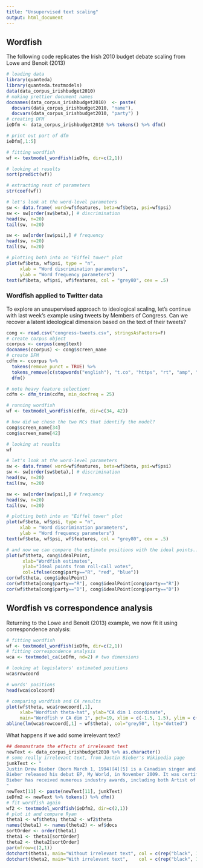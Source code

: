 ```yaml
---
title: "Unsupervised text scaling"
output: html_document
---
```


## Wordfish

The following code replicates the Irish 2010 budget debate scaling from Lowe and Benoit (2013)

```r
# loading data
library(quanteda)
library(quanteda.textmodels)
data(data_corpus_irishbudget2010)
# making prettier document names
docnames(data_corpus_irishbudget2010)  <- paste(
  docvars(data_corpus_irishbudget2010, "name"),
  docvars(data_corpus_irishbudget2010, "party") )
# creating DFM
ieDfm <- data_corpus_irishbudget2010 %>% tokens() %>% dfm()

# print out part of dfm
ieDfm[,1:5]

# fitting wordfish
wf <- textmodel_wordfish(ieDfm, dir=c(2,1))

# looking at results
sort(predict(wf))

# extracting rest of parameters
str(coef(wf))

# let's look at the word-level parameters
sw <- data.frame( word=wf$features, beta=wf$beta, psi=wf$psi)
sw <- sw[order(sw$beta),] # discrimination
head(sw, n=20)
tail(sw, n=20)

sw <- sw[order(sw$psi),] # frequency
head(sw, n=20)
tail(sw, n=20)

# plotting both into an "Eiffel tower" plot
plot(wf$beta, wf$psi, type = "n", 
     xlab = "Word discrimination parameters", 
     ylab = "Word frequency parameters")
text(wf$beta, wf$psi, wf$features, col = "grey80", cex = .5)

```

### Wordfish applied to Twitter data

To explore an unsupervised approach to ideological scaling, let's continue with last week's example using tweets by Members of Congress. Can we recover a latent ideological dimension based on the text of their tweets?

```r
cong <- read.csv("congress-tweets.csv", stringsAsFactors=F)
# create corpus object
ccorpus <- corpus(cong$text)
docnames(ccorpus) <- cong$screen_name
# create DFM
cdfm <- ccorpus %>%
  tokens(remove_punct = TRUE) %>%
  tokens_remove(c(stopwords("english"), "t.co", "https", "rt", "amp", "http", "t.c", "can")) %>%
  dfm()

# note heavy feature selection!
cdfm <- dfm_trim(cdfm, min_docfreq = 25)

# running wordfish
wf <- textmodel_wordfish(cdfm, dir=c(34, 42))

# how did we chose the two MCs that identify the model?
cong$screen_name[34]
cong$screen_name[42]

# looking at results
wf

# let's look at the word-level parameters
sw <- data.frame( word=wf$features, beta=wf$beta, psi=wf$psi)
sw <- sw[order(sw$beta),] # discrimination
head(sw, n=20)
tail(sw, n=20)

sw <- sw[order(sw$psi),] # frequency
head(sw, n=20)
tail(sw, n=20)

# plotting both into an "Eiffel tower" plot
plot(wf$beta, wf$psi, type = "n", 
     xlab = "Word discrimination parameters", 
     ylab = "Word frequency parameters")
text(wf$beta, wf$psi, wf$features, col = "grey80", cex = .5)

# and now we can compare the estimate positions with the ideal points...
plot(wf$theta, cong$idealPoint,
      xlab="Wordfish estimates", 
      ylab="Ideal points from roll-call votes",
      col=ifelse(cong$party=="R", "red", "blue"))
cor(wf$theta, cong$idealPoint)
cor(wf$theta[cong$party=="R"], cong$idealPoint[cong$party=="R"])
cor(wf$theta[cong$party=="D"], cong$idealPoint[cong$party=="D"])

```

## Wordfish vs correspondence analysis

Returning to the Lowe and Benoit (2013) example, we now fit it using correspondence analysis:

```r
# fitting wordfish
wf <- textmodel_wordfish(ieDfm, dir=c(2,1))
# fitting correspondence analysis
wca <- textmodel_ca(ieDfm, nd=2) # two dimensions

# looking at legislators' estimated positions
wca$rowcoord

# words' positions
head(wca$colcoord)

# comparing wordfish and CA results
plot(wf$theta, wca$rowcoord[,1], 
     xlab="Wordfish theta-hat", ylab="CA dim 1 coordinate",
     main="Wordfish v CA dim 1", pch=19, xlim = c(-1.5, 1.5), ylim = c(-1.5, 1.5))
abline(lm(wca$rowcoord[,1] ~ wf$theta), col="grey50", lty="dotted")
```

What happens if we add some irrelevant text?

```r

## demonstrate the effects of irrelevant text
newText <- data_corpus_irishbudget2010 %>% as.character()
# some really irrelevant text, from Justin Bieber's Wikipedia page
junkText <- "   
Justin Drew Bieber (born March 1, 1994)[4][5] is a Canadian singer and songwriter. Bieber's current manager, Scooter Braun first discovered him through his YouTube videos in 2007.[6] Braun was impressed with the videos, and contacted Bieber's mother Pattie about wanting to work with him. After convincing Bieber's mother, Braun arranged for Bieber to meet with Usher in Atlanta, Georgia. Bieber was signed to RBMG,[7] and then to an Island Records recording contract offered by record executive, L.A. Reid.[3][8]\n\n
Bieber released his debut EP, My World, in November 2009. It was certified platinum in the United States. He became the first artist to have seven songs from a debut record to chart on the Billboard Hot 100.[9] Bieber released his first full-length studio album, My World 2.0, in March 2010. It debuted at or near number one in several countries and was certified platinum in the United States. It was preceded by the single \"Baby\", which is also, as of July 2014, the YouTube video with the most dislikes, and the most views on a Vevo platform. He followed up the release of his debut album with his first headlining tour, the My World Tour, the remix albums My Worlds Acoustic and Never Say Never – The Remixes, and the 3D biopic-concert film Justin Bieber: Never Say Never. Bieber released his second studio album Under the Mistletoe in November 2011, when it debuted at number one on the Billboard 200. Bieber released his third studio album Believe in June 2012. It became his fourth chart topper in the United States, debuting at number-one on the Billboard 200.\n\n
Bieber has received numerous industry awards, including both Artist of the Year Awards, at the 2010 American Music Awards, and the 2012 American Music Awards, and was nominated for Best New Artist and Best Pop Vocal Album at the 53rd Grammy Awards. With a global fan base, termed as \"Beliebers\", and over 40 million followers on Twitter, he was named by Forbes magazine in 2012 as the third-most powerful celebrity in the world.[10] However Bieber fell to number 9 on the list in 2013.
"
newText[11] <- paste(newText[11], junkText)
ieDfm2 <- newText %>% tokens() %>% dfm()
# fit wordfish again
wf2 <- textmodel_wordfish(ieDfm2, dir=c(2,1))
# plot it and compare Ryan
theta1 <- wf$theta; theta2 <- wf2$theta
names(theta1) <- names(theta2) <- wf$docs
sortOrder <- order(theta1)
theta1 <- theta1[sortOrder]
theta2 <- theta2[sortOrder]
par(mfrow=c(2,1))
dotchart(theta1, main="Without irrelevant text", col = c(rep("black", 11), "red", rep("black", 2)))
dotchart(theta2, main="With irrelevant text",    col = c(rep("black", 11), "red", rep("black", 2)))

```

